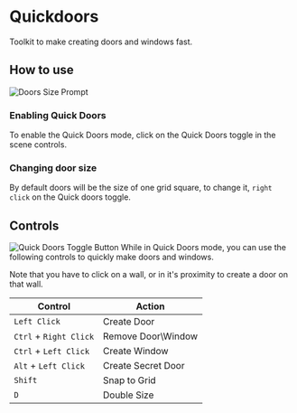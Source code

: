 
# Quickdoors

<ModuleInfo/>

Toolkit to make creating doors and windows fast.

## How to use

<Image src="/images/Quickdoors/Qdsize.png" alt="Doors Size Prompt"   className={styles.wikiImage}/>

### Enabling Quick Doors

To enable the Quick Doors mode, click on the Quick Doors toggle in the
scene controls.

### Changing door size

By default doors
will be the size of one grid square, to change it, `right click` on the
Quick doors toggle.

## Controls

<Image src="/images/Quickdoors/Qdbtn.png" alt="Quick Doors Toggle Button"   className={styles.wikiImage}/>
While in Quick Doors mode, you can use the following controls to quickly
make doors and windows.

Note that you have to click on a wall, or in it's proximity to create a
door on that wall.

| **Control**            | **Action**          |
| ---------------------- | ------------------- |
| `Left Click`           | Create Door         |
| `Ctrl` + `Right Click` | Remove Door\\Window |
| `Ctrl` + `Left Click`  | Create Window       |
| `Alt` + `Left Click`   | Create Secret Door  |
| `Shift`                | Snap to Grid        |
| `D`                    | Double Size         |
